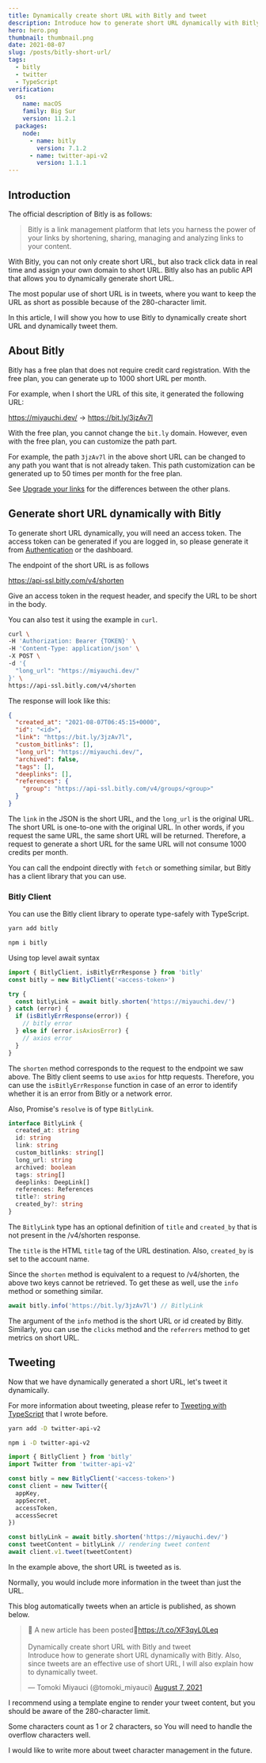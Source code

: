 ```yaml
---
title: Dynamically create short URL with Bitly and tweet
description: Introduce how to generate short URL dynamically with Bitly. Also, since tweets are an effective use of short URL, I will also explain how to dynamically tweet.
hero: hero.png
thumbnail: thumbnail.png
date: 2021-08-07
slug: /posts/bitly-short-url/
tags:
  - bitly
  - twitter
  - TypeScript
verification:
  os:
    name: macOS
    family: Big Sur
    version: 11.2.1
  packages:
    node:
      - name: bitly
        version: 7.1.2
      - name: twitter-api-v2
        version: 1.1.1
---
```


## Introduction

The official description of Bitly is as follows:

> Bitly is a link management platform that lets you harness the power of your links by shortening, sharing, managing and analyzing links to your content.

With Bitly, you can not only create short URL, but also track click data in real time and assign your own domain to short URL.
Bitly also has an public API that allows you to dynamically generate short URL.

The most popular use of short URL is in tweets, where you want to keep the URL as short as possible because of the 280-character limit.

In this article, I will show you how to use Bitly to dynamically create short URL and dynamically tweet them.

## About Bitly

Bitly has a free plan that does not require credit card registration.
With the free plan, you can generate up to 1000 short URL per month.

For example, when I short the URL of this site, it generated the following URL:

https://miyauchi.dev/ -> https://bit.ly/3jzAv7l

With the free plan, you cannot change the `bit.ly` domain.
However, even with the free plan, you can customize the path part.

For example, the path `3jzAv7l` in the above short URL can be changed to any path you want that is not already taken.
This path customization can be generated up to 50 times per month for the free plan.

See [Upgrade your links](https://bitly.com/pages/pricing) for the differences between the other plans.

## Generate short URL dynamically with Bitly

To generate short URL dynamically, you will need an access token.
The access token can be generated if you are logged in, so please generate it from [Authentication](https://dev.bitly.com/docs/getting-started/authentication/) or the dashboard.

The endpoint of the short URL is as follows

https://api-ssl.bitly.com/v4/shorten

Give an access token in the request header, and specify the URL to be short in the body.

You can also test it using the example in `curl`.

```bash
curl \
-H 'Authorization: Bearer {TOKEN}' \
-H 'Content-Type: application/json' \
-X POST \
-d '{
  "long_url": "https://miyauchi.dev/"
}' \
https://api-ssl.bitly.com/v4/shorten
```

The response will look like this:

```json
{
  "created_at": "2021-08-07T06:45:15+0000",
  "id": "<id>",
  "link": "https://bit.ly/3jzAv7l",
  "custom_bitlinks": [],
  "long_url": "https://miyauchi.dev/",
  "archived": false,
  "tags": [],
  "deeplinks": [],
  "references": {
    "group": "https://api-ssl.bitly.com/v4/groups/<group>"
  }
}
```

The `link` in the JSON is the short URL, and the `long_url` is the original URL.
The short URL is one-to-one with the original URL. In other words, if you request the same URL, the same short URL will be returned.
Therefore, a request to generate a short URL for the same URL will not consume 1000 credits per month.

You can call the endpoint directly with `fetch` or something similar, but
Bitly has a client library that you can use.

### Bitly Client

You can use the Bitly client library to operate type-safely with TypeScript.

<CodeGroups>
  <CodeGroup label="Yarn" active>

```bash
yarn add bitly
```

  </CodeGroup>

  <CodeGroup label="NPM">

```bash
npm i bitly
```

  </CodeGroup>
</CodeGroups>

<Alert type="warning">Using top level await syntax</Alert>

```ts
import { BitlyClient, isBitlyErrResponse } from 'bitly'
const bitly = new BitlyClient('<access-token>')

try {
  const bitlyLink = await bitly.shorten('https://miyauchi.dev/')
} catch (error) {
  if (isBitlyErrResponse(error)) {
    // bitly error
  } else if (error.isAxiosError) {
    // axios error
  }
}
```

The `shorten` method corresponds to the request to the endpoint we saw above.
The Bitly client seems to use `axios` for http requests.
Therefore, you can use the `isBitlyErrResponse` function in case of an error to identify whether it is an error from Bitly or a network error.

Also, Promise's `resolve` is of type `BitlyLink`.

```ts
interface BitlyLink {
  created_at: string
  id: string
  link: string
  custom_bitlinks: string[]
  long_url: string
  archived: boolean
  tags: string[]
  deeplinks: DeepLink[]
  references: References
  title?: string
  created_by?: string
}
```

The `BitlyLink` type has an optional definition of `title` and `created_by` that is not present in the /v4/shorten response.

The `title` is the HTML `title` tag of the URL destination.
Also, `created_by` is set to the account name.

Since the `shorten` method is equivalent to a request to /v4/shorten, the above two keys cannot be retrieved.
To get these as well, use the `info` method or something similar.

```ts
await bitly.info('https://bit.ly/3jzAv7l') // BitlyLink
```

The argument of the `info` method is the short URL or id created by Bitly.
Similarly, you can use the `clicks` method and the `referrers` method to get metrics on short URL.

## Tweeting

Now that we have dynamically generated a short URL, let's tweet it dynamically.

For more information about tweeting, please refer to [Tweeting with TypeScript](/posts/tweet-typescript/) that I wrote before.

<CodeGroups>
  <CodeGroup label="Yarn" active>

```bash
yarn add -D twitter-api-v2
```

  </CodeGroup>

  <CodeGroup label="NPM">

```bash
npm i -D twitter-api-v2
```

  </CodeGroup>
</CodeGroups>

```ts
import { BitlyClient } from 'bitly'
import Twitter from 'twitter-api-v2'

const bitly = new BitlyClient('<access-token>')
const client = new Twitter({
  appKey,
  appSecret,
  accessToken,
  accessSecret
})

const bitlyLink = await bitly.shorten('https://miyauchi.dev/')
const tweetContent = bitlyLink // rendering tweet content
await client.v1.tweet(tweetContent)
```

In the example above, the short URL is tweeted as is.

Normally, you would include more information in the tweet than just the URL.

This blog automatically tweets when an article is published, as shown below.

<blockquote class="twitter-tweet"><p lang="en" dir="ltr">🤖 A new article has been posted🚀<a href="https://t.co/XF3qyL0Leq">https://t.co/XF3qyL0Leq</a><br><br>Dynamically create short URL with Bitly and tweet<br>Introduce how to generate short URL dynamically with Bitly. Also, since tweets are an effective use of short URL, I will also explain how to dynamically tweet.</p>&mdash; Tomoki Miyauci (@tomoki_miyauci) <a href="https://twitter.com/tomoki_miyauci/status/1424007666800619524?ref_src=twsrc%5Etfw">August 7, 2021</a></blockquote>

I recommend using a template engine to render your tweet content, but you should be aware of the 280-character limit.

Some characters count as 1 or 2 characters, so
You will need to handle the overflow characters well.

I would like to write more about tweet character management in the future.
